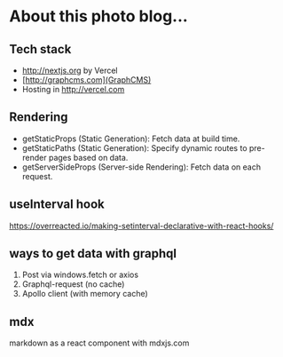 # About this photo blog...

## Tech stack

* <http://nextjs.org> by Vercel
* [http://graphcms.com](GraphCMS)
* Hosting in <http://vercel.com>

## Rendering

* getStaticProps (Static Generation): Fetch data at build time.
* getStaticPaths (Static Generation): Specify dynamic routes to pre-render pages based on data.
* getServerSideProps (Server-side Rendering): Fetch data on each request.

## useInterval hook

<https://overreacted.io/making-setinterval-declarative-with-react-hooks/>

## ways to get data with graphql

1. Post via windows.fetch or axios
2. Graphql-request (no cache)
3. Apollo client (with memory cache)

## mdx

markdown as a react component with mdxjs.com
